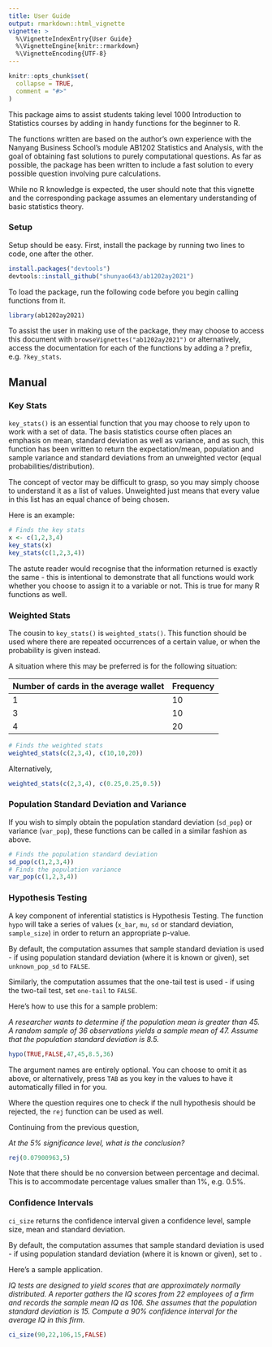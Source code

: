 ```yaml
---
title: User Guide
output: rmarkdown::html_vignette
vignette: >
  %\VignetteIndexEntry{User Guide}
  %\VignetteEngine{knitr::rmarkdown}
  %\VignetteEncoding{UTF-8}
---
```


```r
knitr::opts_chunk$set(
  collapse = TRUE,
  comment = "#>"
)
```

This package aims to assist students taking level 1000 Introduction to Statistics courses by adding in handy functions for the beginner to R.

The functions written are based on the author's own experience with the Nanyang Business School's module AB1202 Statistics and Analysis, with the goal of obtaining fast solutions to purely computational questions. As far as possible, the package has been written to include a fast solution to every possible question involving pure calculations.

While no R knowledge is expected, the user should note that this vignette and the corresponding package assumes an elementary understanding of basic statistics theory.

### Setup

Setup should be easy. First, install the package by running two lines to code, one after the other.

```r
install.packages("devtools")
devtools::install_github("shunyao643/ab1202ay2021")
```

To load the package, run the following code before you begin calling functions from it.

```r
library(ab1202ay2021)
```

To assist the user in making use of the package, they may choose to access this document with `browseVignettes("ab1202ay2021")` or alternatively, access the documentation for each of the functions by adding a ? prefix, e.g. `?key_stats`.



## Manual

### Key Stats

`key_stats()` is an essential function that you may choose to rely upon to work with a set of data. The basis statistics course often places an emphasis on mean, standard deviation as well as variance, and as such, this function has been written to return the expectation/mean, population and sample variance and standard deviations from an unweighted vector (equal probabilities/distribution).

The concept of vector may be difficult to grasp, so you may simply choose to understand it as a list of values. Unweighted just means that every value in this list has an equal chance of being chosen.

Here is an example:

```r
# Finds the key stats
x <- c(1,2,3,4)
key_stats(x)
key_stats(c(1,2,3,4))
```

The astute reader would recognise that the information returned is exactly the same - this is intentional to demonstrate that all functions would work whether you choose to assign it to a variable or not. This is true for many R functions as well.

### Weighted Stats

The cousin to `key_stats()` is `weighted_stats()`. This function should be used where there are repeated occurrences of a certain value, or when the probability is given instead.

A situation where this may be preferred is for the following situation: 

| Number of cards in the average wallet | Frequency |
|:-----|---------|
|    1 |    10   |
|    3 |    10   |
|    4 |    20   |

```r
# Finds the weighted stats
weighted_stats(c(2,3,4), c(10,10,20))
```

Alternatively,

```r
weighted_stats(c(2,3,4), c(0.25,0.25,0.5))
```

### Population Standard Deviation and Variance

If you wish to simply obtain the population standard deviation (`sd_pop`) or variance (`var_pop`), these functions can be called in a similar fashion as above.

```r
# Finds the population standard deviation
sd_pop(c(1,2,3,4))
# Finds the population variance
var_pop(c(1,2,3,4))
```

### Hypothesis Testing

A key component of inferential statistics is Hypothesis Testing. The function `hypo` will take a series of values (`x_bar`, `mu`, `sd` or standard deviation, `sample_size`) in order to return an appropriate p-value. 

By default, the computation assumes that sample standard deviation is used - if using population standard deviation (where it is known or given), set `unknown_pop_sd` to `FALSE`.

Similarly, the computation assumes that the one-tail test is used - if using the two-tail test, set `one-tail` to `FALSE`.

Here's how to use this for a sample problem:

_A researcher wants to determine if the population mean is greater than 45. A random sample of 36 observations yields a sample mean of 47. Assume that the population standard deviation is 8.5._

```r
hypo(TRUE,FALSE,47,45,8.5,36)
```

The argument names are entirely optional. You can choose to omit it as above, or alternatively, press `TAB` as you key in the values to have it automatically filled in for you.

Where the question requires one to check if the null hypothesis should be rejected, the `rej` function can be used as well. 

Continuing from the previous question, 

_At the 5% significance level, what is the conclusion?_

```r
rej(0.07900963,5)
```
Note that there should be no conversion between percentage and decimal. This is to accommodate percentage values smaller than 1\%, e.g. 0.5\%.


### Confidence Intervals

`ci_size` returns the confidence interval given a confidence level, sample size, mean and standard deviation.

By default, the computation assumes that sample standard deviation is used - if using population standard deviation (where it is known or given), set \code{unknown_pop_sd} to \code{FALSE}.

Here's a sample application.

_IQ tests are designed to yield scores that are approximately normally distributed. A reporter gathers the IQ scores from 22 employees of a firm and records the sample mean IQ as 106. She assumes that the population standard deviation is 15. Compute a 90% confidence interval for the average IQ in this firm._

```r
ci_size(90,22,106,15,FALSE)
```
